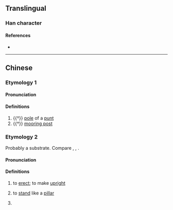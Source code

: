 {{character info}}
==Translingual==

===Han character===
{{Han char|rn=62|rad=戈|as=06|sn=10|four=73250|canj=BRI|ids=⿰同戈}}

====References====
* {{Han ref|kx=0412.320|dkj=11585|dj=0755.200|hdz=21405.140|uh=6219|ud=25113|bh=D1AF|bd=53679}}

----

==Chinese==

===Etymology 1===
{{zh-forms}}

====Pronunciation====
{{zh-pron
|m=dòng
|c=dung6
|cat=v
}}

====Definitions====
{{zh-hanzi}}

# {{†}} [[pole]] of a [[punt]]
# {{†}} [[mooring post]]

===Etymology 2===
{{zh-forms|alt=棟}}
Probably a {{der|yue|qfa-tak}} substrate. Compare {{cog|za|daengj||to erect}}, {{cog|th|ตั้ง||to erect}}, {{cog|mmd|tang¹||to erect}}.

====Pronunciation====
{{zh-pron
|c=dung6
|cat=v
}}

====Definitions====
{{zh-hanzi}}

# {{lb|zh|Cantonese}} to [[erect]]; to make [[upright]]
# {{lb|zh|Cantonese}} to [[stand]] like a [[pillar]]
# {{lb|zh|Cantonese}} {{zh-classifier|objects organised in [[vertical]] [[column]]s}}
#: {{zh-x|一 戙 磚|a '''column''' of bricks|C}}